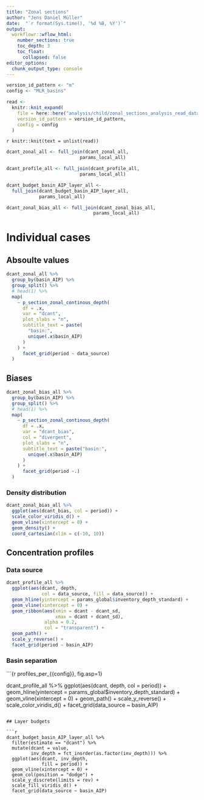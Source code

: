 ```yaml
---
title: "Zonal sections"
author: "Jens Daniel Müller"
date:  "`r format(Sys.time(), '%d %B, %Y')`"
output: 
  workflowr::wflow_html:
    number_sections: true
    toc_depth: 3
    toc_float:
      collapsed: false
editor_options:
  chunk_output_type: console
---
```


```r

version_id_pattern <- "m"
config <- "MLR_basins"

```



```r


read <-
  knitr::knit_expand(
    file = here::here("analysis/child/zonal_sections_analysis_read_data.Rmd"),
    version_id_pattern = version_id_pattern,
    config = config
  )


```

`r knitr::knit(text = unlist(read))`


```r

dcant_zonal_all <- full_join(dcant_zonal_all,
                           params_local_all)

dcant_profile_all <- full_join(dcant_profile_all,
                           params_local_all)

dcant_budget_basin_AIP_layer_all <-
  full_join(dcant_budget_basin_AIP_layer_all,
            params_local_all)

dcant_zonal_bias_all <- full_join(dcant_zonal_bias_all,
                                params_local_all)

```


# Individual cases

## Absoulte values

```r

dcant_zonal_all %>%
  group_by(basin_AIP) %>%
  group_split() %>%
  # head(1) %>%
  map(
    ~ p_section_zonal_continous_depth(
      df = .x,
      var = "dcant",
      plot_slabs = "n",
      subtitle_text = paste(
        "basin:",
        unique(.x$basin_AIP)
      )
    ) +
      facet_grid(period ~ data_source)
  )

```

## Biases

```r

dcant_zonal_bias_all %>%
  group_by(basin_AIP) %>%
  group_split() %>%
  # head(1) %>%
  map(
    ~ p_section_zonal_continous_depth(
      df = .x,
      var = "dcant_bias",
      col = "divergent",
      plot_slabs = "n",
      subtitle_text = paste("basin:",
        unique(.x$basin_AIP)
      )
    ) +
      facet_grid(period ~.)
  )


```


### Density distribution

```r

dcant_zonal_bias_all %>%
  ggplot(aes(dcant_bias, col = period)) +
  scale_color_viridis_d() +
  geom_vline(xintercept = 0) +
  geom_density() +
  coord_cartesian(xlim = c(-10, 10))

```


## Concentration profiles

### Data source

```r

dcant_profile_all %>%
  ggplot(aes(dcant, depth,
             col = data_source, fill = data_source)) +
  geom_hline(yintercept = params_global$inventory_depth_standard) +
  geom_vline(xintercept = 0) +
  geom_ribbon(aes(xmin = dcant - dcant_sd,
                  xmax = dcant + dcant_sd),
              alpha = 0.2,
              col = "transparent") +
  geom_path() +
  scale_y_reverse() +
  facet_grid(period ~ basin_AIP)

```

### Basin separation

```{r profiles_per_{{config}}, fig.asp=1}

dcant_profile_all %>%
  ggplot(aes(dcant, depth,
             col = period)) +
  geom_hline(yintercept = params_global$inventory_depth_standard) +
  geom_vline(xintercept = 0) +
  geom_path() +
  scale_y_reverse() +
  scale_color_viridis_d() +
  facet_grid(data_source ~ basin_AIP)

```

## Layer budgets

```r

dcant_budget_basin_AIP_layer_all %>%
  filter(estimate == "dcant") %>%
  mutate(dcant = value,
         inv_depth = fct_inorder(as.factor(inv_depth))) %>%
  ggplot(aes(dcant, inv_depth,
             fill = period)) +
  geom_vline(xintercept = 0) +
  geom_col(position = "dodge") +
  scale_y_discrete(limits = rev) +
  scale_fill_viridis_d() +
  facet_grid(data_source ~ basin_AIP)

```






